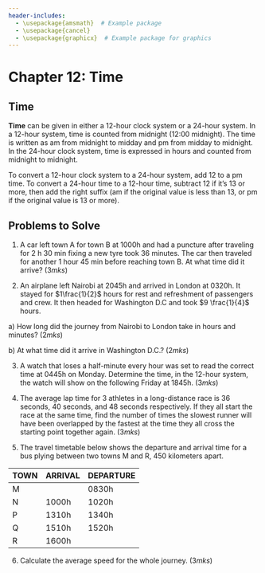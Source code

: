 ```yaml
---
header-includes:
  - \usepackage{amsmath}  # Example package
  - \usepackage{cancel}
  - \usepackage{graphicx}  # Example package for graphics
---
```


# Chapter 12: Time {.unnumbered}

## Time {.unnumbered}

**Time** can be given in either a 12-hour clock system or a 24-hour
system. In a 12-hour system, time is counted from midnight (12:00
midnight). The time is written as am from midnight to midday and pm from
midday to midnight. In the 24-hour clock system, time is expressed in
hours and counted from midnight to midnight.

To convert a 12-hour clock system to a 24-hour system, add 12 to a pm
time. To convert a 24-hour time to a 12-hour time, subtract 12 if it's
13 or more, then add the right suffix (am if the original value is less
than 13, or pm if the original value is 13 or more).

::: {.callout-note collapse="false"}
## Problems to Solve

1. A car left town A for town B at 1000h and had a puncture after traveling for 2 h 30 min fixing a new tyre took 36 minutes. The car then traveled for another 1 hour 45 min before reaching town B. At what time did it arrive?            $(3mks)$

2. An airplane left Nairobi at 2045h and arrived in London at 0320h.  It stayed for $1\frac{1}{2}$ hours for rest and refreshment of passengers and crew.   It then headed for Washington D.C and took $9  \frac{1}{4}$ hours.

a\) How long did the journey from Nairobi to London take in hours and minutes?         $(2mks)$

b\) At what time did it arrive in Washington D.C.?     $(2mks)$

3. A watch that loses a half-minute every hour was set to read the correct time at 0445h on Monday. Determine the time, in the 12-hour system, the watch will show on the following Friday at 1845h.                    $(3mks)$

4. The average lap time for 3 athletes in a long-distance race is 36 seconds, 40 seconds, and 48 seconds respectively.  If they all start the race at the same time, find the number of times the slowest runner will have been overlapped by the fastest at the time they all cross the starting point together again.   $(3mks)$

5. The travel timetable below shows the departure and arrival time for a bus plying between two towns M and R, 450 kilometers apart. 

| **TOWN** | **ARRIVAL** | **DEPARTURE** |
|----------|-------------|----------------|
| M        |             | 0830h         |
| N        | 1000h      | 1020h          |
| P        | 1310h      | 1340h          |
| Q        | 1510h      | 1520h          |
| R        | 1600h      |                |

6. Calculate the average speed for the whole journey.       $(3mks)$
:::
